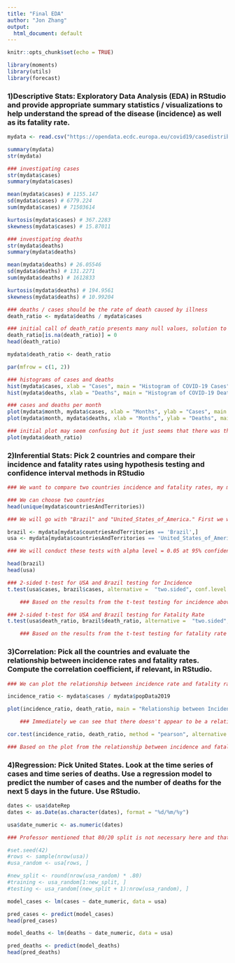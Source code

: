 ---
title: "Final EDA"
author: "Jon Zhang"
output:
  html_document: default
---

```{r setup, include=FALSE}
knitr::opts_chunk$set(echo = TRUE)
```


```{r Loading in Libraries}
library(moments)
library(utils)
library(forecast)
```


### 1)Descriptive Stats: Exploratory Data Analysis (EDA) in RStudio and provide appropriate summary statistics / visualizations to help understand the spread of the disease (incidence) as well as its fatality rate. 


```{r COVID-19 Data loaded in -> mydata}
mydata <- read.csv("https://opendata.ecdc.europa.eu/covid19/casedistribution/csv", na.strings = "", fileEncoding = "UTF-8-BOM")
```


```{r summary statistics of data}
summary(mydata)
str(mydata)
```


```{r Investigating Incidence of Disease and Fatality Rate}
### investigating cases
str(mydata$cases)
summary(mydata$cases)

mean(mydata$cases) # 1155.147
sd(mydata$cases) # 6779.224
sum(mydata$cases) # 71503614

kurtosis(mydata$cases) # 367.2283
skewness(mydata$cases) # 15.87011

### investigating deaths
str(mydata$deaths)
summary(mydata$deaths)

mean(mydata$deaths) # 26.05546
sd(mydata$deaths) # 131.2271
sum(mydata$deaths) # 1612833

kurtosis(mydata$deaths) # 194.9561
skewness(mydata$deaths) # 10.99204

### deaths / cases should be the rate of death caused by illness
death_ratio <- mydata$deaths / mydata$cases

### initial call of death_ratio presents many null values, solution to turn those into 0s
death_ratio[is.na(death_ratio)] = 0
head(death_ratio)

mydata$death_ratio <- death_ratio
```

```{r Histograms and plots of cases, deaths, and death rate}
par(mfrow = c(1, 2))

### histograms of cases and deaths
hist(mydata$cases, xlab = "Cases", main = "Histogram of COVID-19 Cases")
hist(mydata$deaths, xlab = "Deaths", main = "Histogram of COVID-19 Deaths", xlim = c(-500, 4000))

### cases and deaths per month
plot(mydata$month, mydata$cases, xlab = "Months", ylab = "Cases", main = "Scatter/Tree plot of cases/month")
plot(mydata$month, mydata$deaths, xlab = "Months", ylab = "Deaths", main = "Scatter/Tree plot of deaths/month")

### initial plot may seem confusing but it just seems that there was that many deaths...
plot(mydata$death_ratio)
```

### 2)Inferential Stats: Pick 2 countries and compare their incidence and fatality rates using hypothesis testing and confidence interval methods in RStudio


```{r Preparing the data for each country}
### We want to compare two countries incidence and fatality rates, my method for testing incidence will be two-sided t-test.

### We can choose two countries
head(unique(mydata$countriesAndTerritories))

### We will go with "Brazil" and "United_States_of_America." First we will need to do some filtering with the countries to make sure we aggregate on the appropriate parts of the data. Our solution for this is to save the countries into their own table with their respective cases and deaths.

brazil <- mydata[mydata$countriesAndTerritories == 'Brazil',]
usa <- mydata[mydata$countriesAndTerritories == 'United_States_of_America',]

### We will conduct these tests with alpha level = 0.05 at 95% confidence

head(brazil)
head(usa)
```


```{r Hypothesis Testing}
### 2-sided t-test for USA and Brazil testing for Incidence
t.test(usa$cases, brazil$cases, alternative =  "two.sided", conf.level = 0.95)

    ### Based on the results from the t-test testing for incidence above, the outcome of the p-value being 2.2 * 10^-16, which is a considerable amount smaller than our alpha value 0.05, we can reject our null hypothesis and therefore say there is significant difference between the incidence of these two countries USA and Brazil. The 95% confidence interval is shown to be (20954.14, 32501.87). This test supports our intuition as USA has had many more cases and deaths than Brazil.
```
```{r}
### 2-sided t-test for USA and Brazil testing for Fatality Rate
t.test(usa$death_ratio, brazil$death_ratio, alternative =  "two.sided", conf.level = 0.95)

    ### Based on the results from the t-test testing for fatality rate above, the outcome of our p-value being 0.2761 is larger than our alpha value 0.05. Therefore, we cannot reject our null hypothesis in favor for our alternate hypothesis. We can also say that there is no significant difference between the fatality rates of the two countries USA and Brazil. The 95% confidence interval is shown to be (-0.006485744, 0.001855311). The results of this test are a little confusing as USA has approximately 327 million people and Brazil has around 210 million people. However, knowing that USA remains to have a split-stance on vaccinations and an overall careless view on the dangers of COVID-19, this statistic makes a little more sense to me. 
```


### 3)Correlation: Pick all the countries and evaluate the relationship between incidence rates and fatality rates. Compute the correlation coefficient, if relevant, in RStudio.


```{r Plotting the relationship between incidence and death}
### We can plot the relationship between incidence rate and fatality rate by aggregating on the cases and popData2019.

incidence_ratio <- mydata$cases / mydata$popData2019

plot(incidence_ratio, death_ratio, main = "Relationship between Incidence and Death Rates")

    ### Immediately we can see that there doesn't appear to be a relationship between incidence and fatality rates, as the plot does not appear to be linear, geometric, log natural, etc... Therefore, I think we can expect for our correlation coefficient to be null.
```


```{r Finding the Correlation}
cor.test(incidence_ratio, death_ratio, method = "pearson", alternative = "two.sided")

### Based on the plot from the relationship between incidence and fatality, and the cor.test() above, the correlation coefficient is not computable.
```

### 4)Regression: Pick United States. Look at the time series of cases and time series of deaths. Use a regression model to predict the number of cases and the number of deaths for the next 5 days in the future. Use RStudio.


```{r Converting dateRep into a numeric value via transformation}
dates <- usa$dateRep
dates <- as.Date(as.character(dates), format = "%d/%m/%y")

usa$date_numeric <- as.numeric(dates)

```


```{r Preparing the Training/Testing splits}
### Professor mentioned that 80/20 split is not necessary here and that I should model the data directly.

#set.seed(42)
#rows <- sample(nrow(usa))
#usa_random <- usa[rows, ]

#new_split <- round(nrow(usa_random) * .80)
#training <- usa_random[1:new_split, ]
#testing <- usa_random[(new_split + 1):nrow(usa_random), ]
```


```{r Creating the linear model trained on the training data for cases}
model_cases <- lm(cases ~ date_numeric, data = usa)
```
```{r Creating the prediction trained on the testing data for cases}
pred_cases <- predict(model_cases)
head(pred_cases)
```


```{r Creating the linear model trained on the training data for deaths}
model_deaths <- lm(deaths ~ date_numeric, data = usa)
```
```{r Creating the prediction trained on the testing data for deaths}
pred_deaths <- predict(model_deaths)
head(pred_deaths)
```




